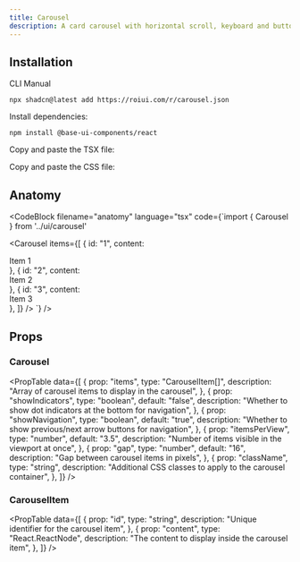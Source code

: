 ```yaml
---
title: Carousel
description: A card carousel with horizontal scroll, keyboard and button navigation.
---
```


<ComponentPreview name="carousel-demo" />

## Installation

<InstallationTabs>

<InstallationTabsList>
    <InstallationTabsTrigger value="cli">CLI</InstallationTabsTrigger>
    <InstallationTabsTrigger value="manual">Manual</InstallationTabsTrigger>
</InstallationTabsList>

<InstallationTabsContent value="cli">

```package-install
npx shadcn@latest add https://roiui.com/r/carousel.json
```

</InstallationTabsContent>

<InstallationTabsContent value="manual">

Install dependencies:

```package-install
npm install @base-ui-components/react
```

Copy and paste the TSX file:

<ComponentSource
    src="registry/brook/ui/carousel/carousel.tsx"
    title="components/ui/carousel.tsx"
    collapsible={true}
/>

Copy and paste the CSS file:

<ComponentSource
    src="registry/brook/ui/carousel/carousel.module.css"
    title="components/ui/carousel.module.css"
    language="css"
    collapsible={true}
/>

</InstallationTabsContent>

</InstallationTabs>

## Anatomy

<CodeBlock
filename="anatomy"
  language="tsx"
  code={`import { Carousel } from '../ui/carousel'

<Carousel
    items={[
        { id: "1", content: <div>Item 1</div> },
        { id: "2", content: <div>Item 2</div> },
        { id: "3", content: <div>Item 3</div> },
    ]}
/>
`} />

## Props

### Carousel

<PropTable
    data={[
        {
            prop: "items",
            type: "CarouselItem[]",
            description: "Array of carousel items to display in the carousel",
        },
        {
            prop: "showIndicators",
            type: "boolean",
            default: "false",
            description: "Whether to show dot indicators at the bottom for navigation",
        },
        {
            prop: "showNavigation",
            type: "boolean",
            default: "true",
            description: "Whether to show previous/next arrow buttons for navigation",
        },
        {
            prop: "itemsPerView",
            type: "number",
            default: "3.5",
            description: "Number of items visible in the viewport at once",
        },
        {
            prop: "gap",
            type: "number",
            default: "16",
            description: "Gap between carousel items in pixels",
        },
        {
            prop: "className",
            type: "string",
            description: "Additional CSS classes to apply to the carousel container",
        },
    ]}
/>

### CarouselItem

<PropTable
    data={[
        {
            prop: "id",
            type: "string",
            description: "Unique identifier for the carousel item",
        },
        {
            prop: "content",
            type: "React.ReactNode",
            description: "The content to display inside the carousel item",
        },
    ]}
/>
